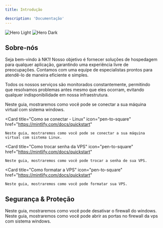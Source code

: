 ```yaml
---
title: Introdução

description: 'Documentação'
---
```

<img
  className="block dark:hidden"
  src="/images/hero-dark.png"
  alt="Hero Light"
/>
<img
  className="hidden dark:block"
  src="/images/hero-dark.png"
  alt="Hero Dark"
/>

## Sobre-nós

Seja bem-vindo à NK1! Nosso objetivo é fornecer soluções de hospedagem para qualquer aplicação, garantindo uma experiência livre de preocupações. Contamos com uma equipe de especialistas prontos para atendê-lo de maneira eficiente e simples.

Todos os nossos serviços são monitorados constantemente, permitindo que resolvamos problemas antes mesmo que eles ocorram, evitando qualquer indisponibilidade em nossa infraestrutura.

<CardGroup cols={5}>
  <Card
    title="Como se conectar - Windows"
    icon="pen-to-square"
    href="https://mintlify.com/docs/quickstart"
  >
    Neste guia, mostraremos como você pode se conectar a sua máquina virtual com sistema windows.
  </Card>

  <Card
    title="Como se conectar - Linux"
    icon="pen-to-square"
    href="https://mintlify.com/docs/quickstart"
  >
    Neste guia, mostraremos como você pode se conectar a sua máquina virtual com sistema Linux.
  </Card>

  <Card
    title="Como trocar senha da VPS"
    icon="pen-to-square"
    href="https://mintlify.com/docs/quickstart"
  >
    Neste guia, mostraremos como você pode trocar a senha de sua VPS.
  </Card>

  <Card
    title="Como formatar a VPS"
    icon="pen-to-square"
    href="https://mintlify.com/docs/quickstart"
  >
    Neste guia, mostraremos como você pode formatar sua VPS.
  </Card>

</CardGroup>

## Segurança & Proteção


<CardGroup cols={2}>
  <Card
    title="Desativar Firewall - Windows"
    icon="palette"
    href="https://mintlify.com/docs/settings/global"
  >
    Neste guia, mostraremos como você pode desativar o firewall do windows.
  </Card>
  <Card
    title="Como abrir portas - Windows"
    icon="screwdriver-wrench"
    href="https://mintlify.com/docs/components/accordion"
  >
    Neste guia, mostraremos como você pode abrir as portas no firewall da vps com sistema windows.
  </Card>
</CardGroup>
